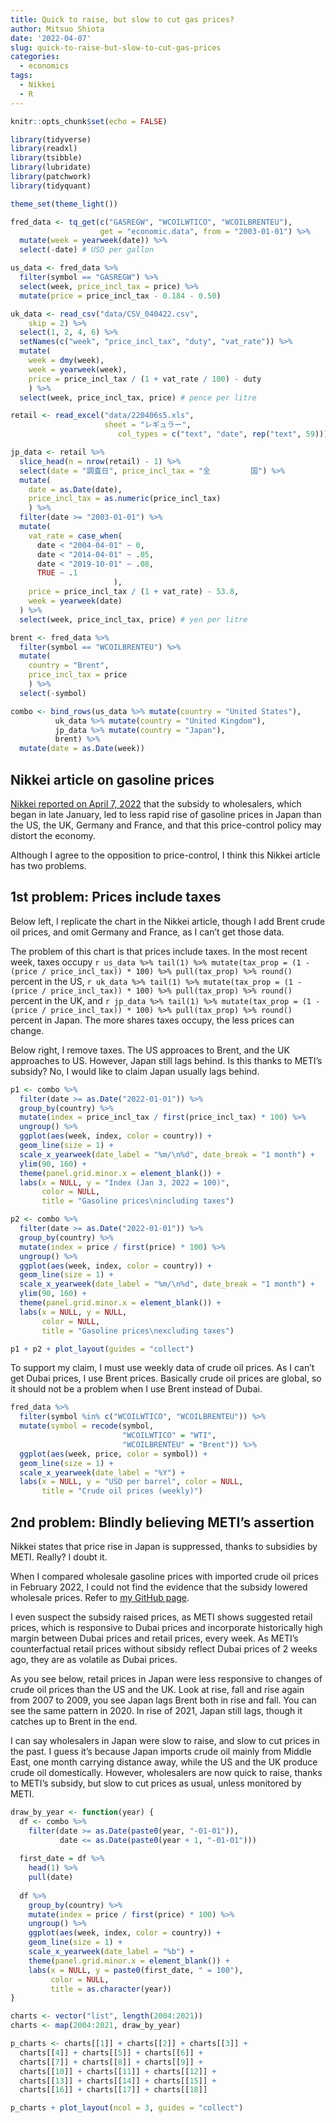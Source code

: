 ```yaml
---
title: Quick to raise, but slow to cut gas prices?
author: Mitsuo Shiota
date: '2022-04-07'
slug: quick-to-raise-but-slow-to-cut-gas-prices
categories:
  - economics
tags:
  - Nikkei
  - R
---
```


```r
knitr::opts_chunk$set(echo = FALSE)

library(tidyverse)
library(readxl)
library(tsibble)
library(lubridate)
library(patchwork)
library(tidyquant)

theme_set(theme_light())
```

```r

fred_data <- tq_get(c("GASREGW", "WCOILWTICO", "WCOILBRENTEU"),
                    get = "economic.data", from = "2003-01-01") %>% 
  mutate(week = yearweek(date)) %>% 
  select(-date) # USD per gallon

us_data <- fred_data %>% 
  filter(symbol == "GASREGW") %>% 
  select(week, price_incl_tax = price) %>% 
  mutate(price = price_incl_tax - 0.184 - 0.50)

uk_data <- read_csv("data/CSV_040422.csv", 
    skip = 2) %>% 
  select(1, 2, 4, 6) %>% 
  setNames(c("week", "price_incl_tax", "duty", "vat_rate")) %>% 
  mutate(
    week = dmy(week),
    week = yearweek(week),
    price = price_incl_tax / (1 + vat_rate / 100) - duty
    ) %>% 
  select(week, price_incl_tax, price) # pence per litre

retail <- read_excel("data/220406s5.xls", 
                     sheet = "レギュラー",
                        col_types = c("text", "date", rep("text", 59)))

jp_data <- retail %>% 
  slice_head(n = nrow(retail) - 1) %>% 
  select(date = "調査日", price_incl_tax = "全         国") %>% 
  mutate(
    date = as.Date(date),
    price_incl_tax = as.numeric(price_incl_tax)
    ) %>% 
  filter(date >= "2003-01-01") %>% 
  mutate(
    vat_rate = case_when(
      date < "2004-04-01" ~ 0,
      date < "2014-04-01" ~ .05,
      date < "2019-10-01" ~ .08,
      TRUE ~ .1
                       ),
    price = price_incl_tax / (1 + vat_rate) - 53.8,
    week = yearweek(date)
  ) %>% 
  select(week, price_incl_tax, price) # yen per litre

brent <- fred_data %>% 
  filter(symbol == "WCOILBRENTEU") %>% 
  mutate(
    country = "Brent",
    price_incl_tax = price
    ) %>% 
  select(-symbol)

combo <- bind_rows(us_data %>% mutate(country = "United States"),
          uk_data %>% mutate(country = "United Kingdom"),
          jp_data %>% mutate(country = "Japan"),
          brent) %>% 
  mutate(date = as.Date(week))

```

## Nikkei article on gasoline prices

[Nikkei reported on April 7, 2022](https://www.nikkei.com/article/DGXZQOUA022J80S2A400C2000000/) that the subsidy to wholesalers, which began in late January, led to less rapid rise of gasoline prices in Japan than the US, the UK, Germany and France, and that this price-control policy may distort the economy.

Although I agree to the opposition to price-control, I think this Nikkei article has two problems.

## 1st problem: Prices include taxes

Below left, I replicate the chart in the Nikkei article, though I add Brent crude oil prices, and omit Germany and France, as I can't get those data.

The problem of this chart is that prices include taxes. In the most recent week, taxes occupy `r us_data %>% tail(1) %>% mutate(tax_prop = (1 - (price / price_incl_tax)) * 100) %>% pull(tax_prop) %>% round()` percent in the US, `r uk_data %>% tail(1) %>% mutate(tax_prop = (1 - (price / price_incl_tax)) * 100) %>% pull(tax_prop) %>% round()` percent in the UK, and `r jp_data %>% tail(1) %>% mutate(tax_prop = (1 - (price / price_incl_tax)) * 100) %>% pull(tax_prop) %>% round()` percent in Japan. The more shares taxes occupy, the less prices can change.

Below right, I remove taxes. The US approaces to Brent, and the UK approaches to US. However, Japan still lags behind. Is this thanks to METI's subsidy? No, I would like to claim Japan usually lags behind.

```r

p1 <- combo %>% 
  filter(date >= as.Date("2022-01-01")) %>% 
  group_by(country) %>% 
  mutate(index = price_incl_tax / first(price_incl_tax) * 100) %>% 
  ungroup() %>% 
  ggplot(aes(week, index, color = country)) +
  geom_line(size = 1) +
  scale_x_yearweek(date_label = "%m/\n%d", date_break = "1 month") +
  ylim(90, 160) +
  theme(panel.grid.minor.x = element_blank()) +
  labs(x = NULL, y = "Index (Jan 3, 2022 = 100)",
       color = NULL,
       title = "Gasoline prices\nincluding taxes")

p2 <- combo %>% 
  filter(date >= as.Date("2022-01-01")) %>% 
  group_by(country) %>% 
  mutate(index = price / first(price) * 100) %>% 
  ungroup() %>% 
  ggplot(aes(week, index, color = country)) +
  geom_line(size = 1) +
  scale_x_yearweek(date_label = "%m/\n%d", date_break = "1 month") +
  ylim(90, 160) +
  theme(panel.grid.minor.x = element_blank()) +
  labs(x = NULL, y = NULL,
       color = NULL,
       title = "Gasoline prices\nexcluding taxes")

p1 + p2 + plot_layout(guides = "collect")
```

To support my claim, I must use weekly data of crude oil prices. As I can't get Dubai prices, I use Brent prices. Basically crude oil prices are global, so it should not be a problem when I use Brent instead of Dubai.

```r

fred_data %>% 
  filter(symbol %in% c("WCOILWTICO", "WCOILBRENTEU")) %>% 
  mutate(symbol = recode(symbol,
                         "WCOILWTICO" = "WTI",
                         "WCOILBRENTEU" = "Brent")) %>% 
  ggplot(aes(week, price, color = symbol)) +
  geom_line(size = 1) +
  scale_x_yearweek(date_label = "%Y") +
  labs(x = NULL, y = "USD per barrel", color = NULL,
       title = "Crude oil prices (weekly)")
```

## 2nd problem: Blindly believing METI's assertion

Nikkei states that price rise in Japan is suppressed, thanks to subsidies by METI. Really? I doubt it.

When I compared wholesale gasoline prices with imported crude oil prices in February 2022, I could not find the evidence that the subsidy lowered wholesale prices. Refer to [my GitHub page](https://github.com/mitsuoxv/jp-gasoline).

I even suspect the subsidy raised prices, as METI shows suggested retail prices, which is responsive to Dubai prices and incorporate historically high margin between Dubai prices and retail prices, every week. As METI's counterfactual retail prices without sibsidy reflect Dubai prices of 2 weeks ago, they are as volatile as Dubai prices.

As you see below, retail prices in Japan were less responsive to changes of crude oil prices than the US and the UK. Look at rise, fall and rise again from 2007 to 2009, you see Japan lags Brent both in rise and fall. You can see the same pattern in 2020. In rise of 2021, Japan still lags, though it catches up to Brent in the end.

I can say wholesalers in Japan were slow to raise, and slow to cut prices in the past. I guess it's because Japan imports crude oil mainly from Middle East, one month carrying distance away, while the US and the UK produce crude oil domestically. However, wholesalers are now quick to raise, thanks to METI's subsidy, but slow to cut prices as usual, unless monitored by METI.

```r

draw_by_year <- function(year) {
  df <- combo %>% 
    filter(date >= as.Date(paste0(year, "-01-01")),
           date <= as.Date(paste0(year + 1, "-01-01")))
  
  first_date = df %>% 
    head(1) %>% 
    pull(date)
  
  df %>% 
    group_by(country) %>% 
    mutate(index = price / first(price) * 100) %>% 
    ungroup() %>% 
    ggplot(aes(week, index, color = country)) +
    geom_line(size = 1) +
    scale_x_yearweek(date_label = "%b") +
    theme(panel.grid.minor.x = element_blank()) +
    labs(x = NULL, y = paste0(first_date, " = 100"),
         color = NULL,
         title = as.character(year))
}

charts <- vector("list", length(2004:2021))
charts <- map(2004:2021, draw_by_year)

p_charts <- charts[[1]] + charts[[2]] + charts[[3]] +
  charts[[4]] + charts[[5]] + charts[[6]] + 
  charts[[7]] + charts[[8]] + charts[[9]] + 
  charts[[10]] + charts[[11]] + charts[[12]] +
  charts[[13]] + charts[[14]] + charts[[15]] + 
  charts[[16]] + charts[[17]] + charts[[18]]

p_charts + plot_layout(ncol = 3, guides = "collect")

```

